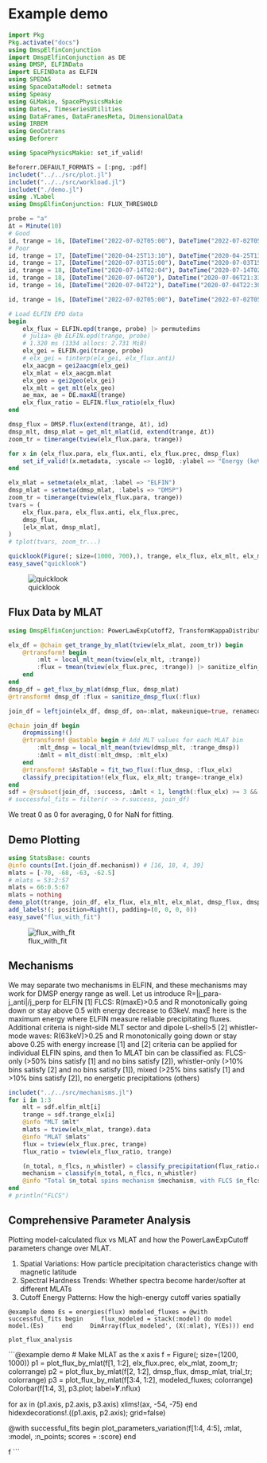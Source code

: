 # Example demo

```julia
import Pkg
Pkg.activate("docs")
using DmspElfinConjunction
import DmspElfinConjunction as DE
using DMSP, ELFINData
import ELFINData as ELFIN
using SPEDAS
using SpaceDataModel: setmeta
using Speasy
using GLMakie, SpacePhysicsMakie
using Dates, TimeseriesUtilities
using DataFrames, DataFramesMeta, DimensionalData
using IRBEM
using GeoCotrans
using Beforerr

using SpacePhysicsMakie: set_if_valid!

Beforerr.DEFAULT_FORMATS = [:png, :pdf]
includet("../../src/plot.jl")
includet("../../src/workload.jl")
includet("./demo.jl")
using .YLabel
using DmspElfinConjunction: FLUX_THRESHOLD
```

```julia
probe = "a"
Δt = Minute(10)
# Good
id, trange = 16, [DateTime("2022-07-02T05:00"), DateTime("2022-07-02T05:10")]
# Poor
id, trange = 17, [DateTime("2020-04-25T13:10"), DateTime("2020-04-25T13:31")]
id, trange = 17, [DateTime("2020-07-03T15:00"), DateTime("2020-07-03T15:30")] # only three points for kappa fitting (overfitting)
id, trange = 18, [DateTime("2020-07-14T02:04"), DateTime("2020-07-14T02:34")] # only three points for kappa fitting (overfitting)
id, trange = 18, [DateTime("2020-07-06T20"), DateTime("2020-07-06T21:33")] # one large kappa (~20), but reasonable results
id, trange = 16, [DateTime("2020-07-04T22"), DateTime("2020-07-04T22:30")]

id, trange = 16, [DateTime("2022-07-02T05:00"), DateTime("2022-07-02T05:10")]

# Load ELFIN EPD data
begin
    elx_flux = ELFIN.epd(trange, probe) |> permutedims
    # julia> @b ELFIN.epd(trange, probe)
    # 1.320 ms (1334 allocs: 2.731 MiB)
    elx_gei = ELFIN.gei(trange, probe)
    # elx_gei = tinterp(elx_gei, elx_flux.anti)
    elx_aacgm = gei2aacgm(elx_gei)
    elx_mlat = elx_aacgm.mlat
    elx_geo = gei2geo(elx_gei)
    elx_mlt = get_mlt(elx_geo)
    ae_max, ae = DE.maxAE(trange)
    elx_flux_ratio = ELFIN.flux_ratio(elx_flux)
end

dmsp_flux = DMSP.flux(extend(trange, Δt), id)
dmsp_mlt, dmsp_mlat = get_mlt_mlat(id, extend(trange, Δt))
zoom_tr = timerange(tview(elx_flux.para, trange))
```

```julia
for x in (elx_flux.para, elx_flux.anti, elx_flux.prec, dmsp_flux)
    set_if_valid!(x.metadata, :yscale => log10, :ylabel => "Energy (keV)", :colorscale => log10, :colorrange => (1e3, 1e11))
end

elx_mlat = setmeta(elx_mlat, :label => "ELFIN")
dmsp_mlat = setmeta(dmsp_mlat, :labels => "DMSP")
zoom_tr = timerange(tview(elx_flux.para, trange))
tvars = (
    elx_flux.para, elx_flux.anti, elx_flux.prec,
    dmsp_flux,
    [elx_mlat, dmsp_mlat],
)
# tplot(tvars, zoom_tr...)

quicklook(Figure(; size=(1000, 700),), trange, elx_flux, elx_mlt, elx_mlat, dmsp_flux, dmsp_mlt, dmsp_mlat)
easy_save("quicklook")
```

![quicklook](../figures/quicklook.png)

## Flux Data by MLAT

```julia
using DmspElfinConjunction: PowerLawExpCutoff2, TransformKappaDistribution

elx_df = @chain get_trange_by_mlat(tview(elx_mlat, zoom_tr)) begin
    @rtransform! begin
        :mlt = local_mlt_mean(tview(elx_mlt, :trange))
        :flux = tmean(tview(elx_flux.prec, :trange)) |> sanitize_elfin_flux
    end
end
dmsp_df = get_flux_by_mlat(dmsp_flux, dmsp_mlat)
@rtransform! dmsp_df :flux = sanitize_dmsp_flux(:flux)

join_df = leftjoin(elx_df, dmsp_df, on=:mlat, makeunique=true, renamecols="_elx" => "_dmsp")

@chain join_df begin
    dropmissing!()
    @rtransform! @astable begin # Add MLT values for each MLAT bin
        :mlt_dmsp = local_mlt_mean(tview(dmsp_mlt, :trange_dmsp))
        :Δmlt = mlt_dist(:mlt_dmsp, :mlt_elx)
    end
    @rtransform! $AsTable = fit_two_flux(:flux_dmsp, :flux_elx)
    classify_precipitation!(elx_flux, elx_mlt; trange=:trange_elx)
end
sdf = @rsubset(join_df, :success, :Δmlt < 1, length(:flux_elx) >= 3 && all(view(:flux_elx, 1:3) .> FLUX_THRESHOLD))
# successful_fits = filter(r -> r.success, join_df)
```

We treat 0 as 0 for averaging, 0 for NaN for fitting.

## Demo Plotting

```julia
using StatsBase: counts
@info counts(Int.(join_df.mechanism)) # [16, 18, 4, 39]
mlats = [-70, -68, -63, -62.5]
# mlats = 53:2:57
mlats = 66:0.5:67
mlats = nothing
demo_plot(trange, join_df, elx_flux, elx_mlt, elx_mlat, dmsp_flux, dmsp_mlt, dmsp_mlat; mlats, add_ratios=false)
add_labels!(; position=Right(), padding=(0, 0, 0, 0))
easy_save("flux_with_fit")
```

![flux_with_fit](../figures/flux_with_fit.png)

## Mechanisms

We may separate two mechanisms in ELFIN, and these mechanisms may work for DMSP energy range as well. Let us introduce R=|j_para-j_anti|/j_perp for ELFIN
[1] FLCS: R(maxE)>0.5 and R monotonically going down or stay above 0.5 with energy decrease to 63keV. maxE here is the maximum energy where ELFIN measure reliable precipitating fluxes. Additional criteria is night-side MLT sector and dipole L-shell>5
[2] whistler-mode waves: R(63keV)>0.25 and R monotonically going down or stay above 0.25 with energy increase
[1] and [2] criteria can be applied for individual ELFIN spins, and then 1o MLAT bin can be classified as: FLCS-only (>50% bins satisfy [1] and no bins satisfy [2]), whistler-only (>10% bins satisfy [2] and no bins satisfy [1]), mixed (>25% bins satisfy [1] and >10% bins satisfy [2]), no energetic precipitations (others)


```julia
includet("../../src/mechanisms.jl")
for i in 1:3
    mlt = sdf.elfin_mlt[i]
    trange = sdf.trange_elx[i]
    @info "MLT $mlt"
    mlats = tview(elx_mlat, trange).data
    @info "MLAT $mlats"
    flux = tview(elx_flux.prec, trange)
    flux_ratio = tview(elx_flux_ratio, trange)

    (n_total, n_flcs, n_whistler) = classify_precipitation(flux_ratio.data, flux.data, mlt)
    mechanism = classify(n_total, n_flcs, n_whistler)
    @info "Total $n_total spins mechanism $mechanism, with FLCS $n_flcs ($n_flcs/$n_total) Whistler $n_whistler ($n_whistler/$n_total)"
end
# println("FLCS")
```

## Comprehensive Parameter Analysis

Plotting model-calculated flux vs MLAT and how the PowerLawExpCutoff parameters change over MLAT.

1. Spatial Variations: How particle precipitation characteristics change with magnetic latitude
2. Spectral Hardness Trends: Whether spectra become harder/softer at different MLATs
3. Cutoff Energy Patterns: How the high-energy cutoff varies spatially
<!-- 4. Parameter Correlations: Relationships between spectral parameters that reveal physical processes -->

```@example demo
Es = energies(flux)
modeled_fluxes = @with successful_fits begin
    flux_modeled = stack(:model) do model
        model.(Es)
    end
    DimArray(flux_modeled', (X(:mlat), Y(Es)))
end
```


`plot_flux_analysis`

```@example demo
# Make MLAT as the x axis
f = Figure(; size=(1200, 1000))
p1 = plot_flux_by_mlat(f[1, 1:2], elx_flux.prec, elx_mlat, zoom_tr; colorrange)
p2 = plot_flux_by_mlat(f[2, 1:2], dmsp_flux, dmsp_mlat, trial_tr; colorrange)
p3 = plot_flux_by_mlat(f[3:4, 1:2], modeled_fluxes; colorrange)
Colorbar(f[1:4, 3], p3.plot; label=𝒀.nflux)

for ax in (p1.axis, p2.axis, p3.axis)
    xlims!(ax, -54, -75)
end
hidexdecorations!.((p1.axis, p2.axis); grid=false)

@with successful_fits begin
    plot_parameters_variation(f[1:4, 4:5], :mlat, :model, :n_points; scores = :score)
end

f
```